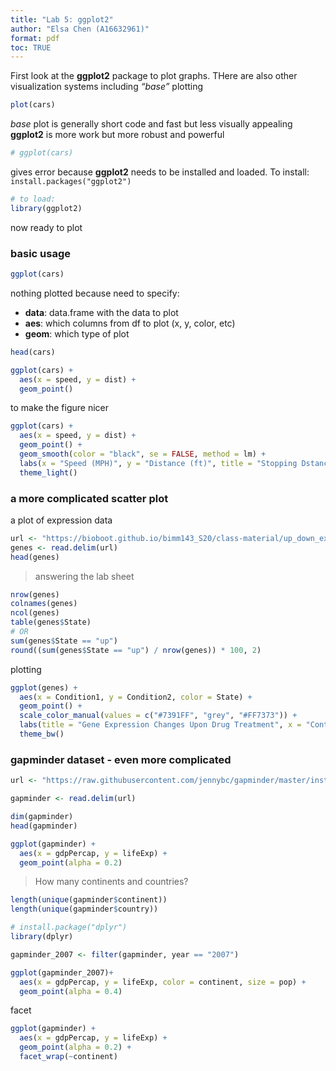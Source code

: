 ```yaml
---
title: "Lab 5: ggplot2"
author: "Elsa Chen (A16632961)"
format: pdf
toc: TRUE
---
```


First look at the **ggplot2** package to plot graphs. THere are also other visualization systems including *"base"* plotting

```r
plot(cars)
```

*base* plot is generally short code and fast but less visually appealing **ggplot2** is more work but more robust and powerful

```r
# ggplot(cars)
```

gives error because **ggplot2** needs to be installed and loaded. To install: `install.packages("ggplot2")`

```r
# to load:
library(ggplot2)
```

now ready to plot

### basic usage

```r
ggplot(cars)
```

nothing plotted because need to specify:

- **data**: data.frame with the data to plot
- **aes**: which columns from df to plot (x, y, color, etc)
- **geom**: which type of plot

```r
head(cars)
```

```r
ggplot(cars) +
  aes(x = speed, y = dist) +
  geom_point()
```

to make the figure nicer

```r
ggplot(cars) +
  aes(x = speed, y = dist) +
  geom_point() +
  geom_smooth(color = "black", se = FALSE, method = lm) +
  labs(x = "Speed (MPH)", y = "Distance (ft)", title = "Stopping Dstance of Dld Cars", caption = "From the 'cars' dataset") +
  theme_light()
```

### a more complicated scatter plot

a plot of expression data

```r
url <- "https://bioboot.github.io/bimm143_S20/class-material/up_down_expression.txt"
genes <- read.delim(url)
head(genes)
```

> answering the lab sheet

```r
nrow(genes)
colnames(genes)
ncol(genes)
table(genes$State) 
# OR
sum(genes$State == "up")
round((sum(genes$State == "up") / nrow(genes)) * 100, 2)
```

plotting

```r
ggplot(genes) +
  aes(x = Condition1, y = Condition2, color = State) +
  geom_point() +
  scale_color_manual(values = c("#7391FF", "grey", "#FF7373")) +
  labs(title = "Gene Expression Changes Upon Drug Treatment", x = "Control (No Drug)", y = "Drug Treatment") +
  theme_bw()
```

### gapminder dataset - even more complicated

```r
url <- "https://raw.githubusercontent.com/jennybc/gapminder/master/inst/extdata/gapminder.tsv"

gapminder <- read.delim(url)
```

```r
dim(gapminder)
head(gapminder)
```

```r
ggplot(gapminder) +
  aes(x = gdpPercap, y = lifeExp) +
  geom_point(alpha = 0.2)
```

> How many continents and countries?

```r
length(unique(gapminder$continent))
length(unique(gapminder$country))
```

```r
# install.package("dplyr")
library(dplyr)
```

```r
gapminder_2007 <- filter(gapminder, year == "2007")
```

```r
ggplot(gapminder_2007)+
  aes(x = gdpPercap, y = lifeExp, color = continent, size = pop) +
  geom_point(alpha = 0.4)
```
facet

```r
ggplot(gapminder) +
  aes(x = gdpPercap, y = lifeExp) +
  geom_point(alpha = 0.2) +
  facet_wrap(~continent)
```

